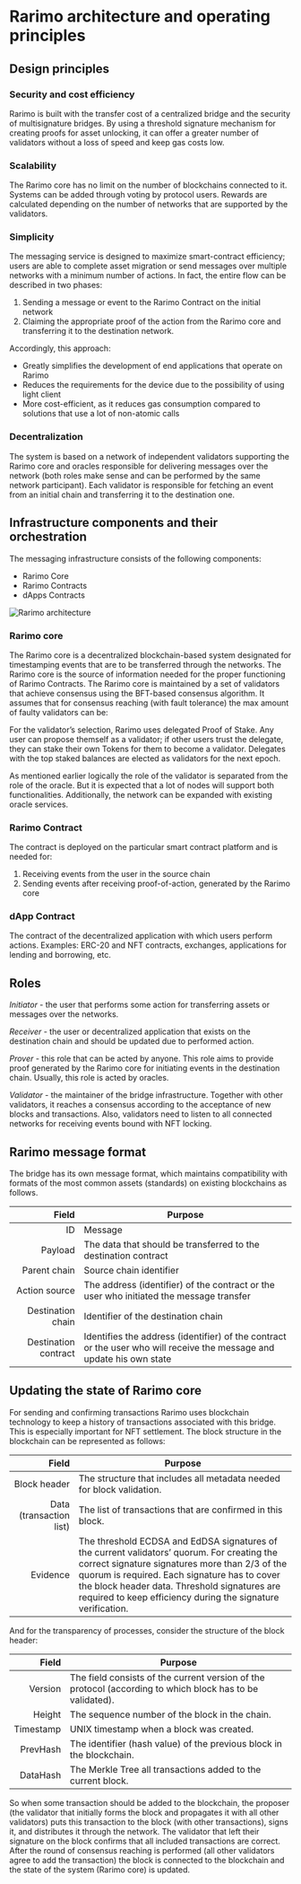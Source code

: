 ---
---

# Rarimo architecture and operating principles

## Design principles

### Security and cost efficiency
Rarimo is built with the transfer cost of a centralized bridge and the security of multisignature bridges. By using a
threshold signature mechanism for creating proofs for asset unlocking, it can offer a greater number of validators
without a loss of speed and keep gas costs low.

### Scalability
The Rarimo core has no limit on the number of blockchains connected to it. Systems can be added through voting by
protocol users. Rewards are calculated depending on the number of networks that are supported by the validators.

### Simplicity
The messaging service is designed to maximize smart-contract efficiency; users are able to complete asset migration or
send messages over multiple networks with a minimum number of actions. In fact, the entire flow can be described in two
phases:
1. Sending a message or event to the Rarimo Contract on the initial network
2. Claiming the appropriate proof of the action from the Rarimo core and transferring it to the destination network.

Accordingly, this approach:
* Greatly simplifies the development of end applications that operate on Rarimo
* Reduces the requirements for the device due to the possibility of using light client
* More cost-efficient, as it reduces gas consumption compared to solutions that use a lot of non-atomic calls

### Decentralization
The system is based on a network of independent validators supporting the Rarimo core and oracles responsible for
delivering messages over the network (both roles make sense and can be performed by the same network participant).
Each validator is responsible for fetching an event from an initial chain and transferring it to the destination one.

## Infrastructure components and their orchestration
The messaging infrastructure consists of the following components:
* Rarimo Core
* Rarimo Contracts
* dApps Contracts

![Rarimo architecture](rarimo-components.png)

### Rarimo core
The Rarimo core is a decentralized blockchain-based system designated for timestamping events that are to be transferred
through the networks. The Rarimo core is the source of information needed for the proper functioning of Rarimo Contracts.
The Rarimo core is maintained by a set of validators that achieve consensus using the BFT-based consensus algorithm.
It assumes that for consensus reaching (with fault tolerance) the max amount of faulty validators can be:

For the validator’s selection, Rarimo uses delegated Proof of Stake. Any user can propose themself as a validator; if
other users trust the delegate, they can stake their own Tokens for them to become a validator. Delegates with the top
staked balances are elected as validators for the next epoch.

As mentioned earlier logically the role of the validator is separated from the role of the oracle. But it is expected
that a lot of nodes will support both functionalities. Additionally, the network can be expanded with existing oracle services.

### Rarimo Contract
The contract is deployed on the particular smart contract platform and is needed for:
1. Receiving events from the user in the source chain
2. Sending events after receiving proof-of-action, generated by the Rarimo core

### dApp Contract
The contract of the decentralized application with which users perform actions. Examples: ERC-20 and NFT contracts,
exchanges, applications for lending and borrowing, etc.

## Roles
*Initiator* - the user that performs some action for transferring assets or messages over the networks.

*Receiver* - the user or decentralized application that exists on the destination chain and should be updated due to performed action.

*Prover* - this role that can be acted by anyone. This role aims to provide proof generated by the Rarimo core for
initiating events in the destination chain. Usually, this role is acted by oracles.

*Validator* - the maintainer of the bridge infrastructure. Together with other validators, it reaches a consensus
according to the acceptance of new blocks and transactions. Also, validators need to listen to all connected networks
for receiving events bound with NFT locking.

## Rarimo message format
The bridge has its own message format, which maintains compatibility with formats of the most common assets (standards)
on existing blockchains as follows.

| Field | Purpose |
|------:|---------|
| ID    | Message |
| Payload     | The data that should be transferred to the destination contract|
|   Parent chain    |    Source chain identifier     |
|Action source|The address (identifier) of the contract or the user who initiated the message transfer|
|Destination chain|Identifier of the destination chain|
|Destination contract|Identifies the address (identifier) of the contract or the user who will receive the message and update his own state|

## Updating the state of Rarimo core
For sending and confirming transactions Rarimo uses blockchain technology to keep a history of transactions associated
with this bridge. This is especially important for NFT settlement. The block structure in the blockchain can be represented as follows:

| Field | Purpose |
|------:|---------|
| Block header    | The structure that includes all metadata needed for block validation. |
|Data (transaction list)|The list of transactions that are confirmed in this block.|
|Evidence|The threshold ECDSA and EdDSA signatures of the current validators’ quorum. For creating the correct signature signatures more than 2/3 of the quorum is required. Each signature has to cover the block header data. Threshold signatures are required to keep efficiency during the signature verification. |

And for the transparency of processes, consider the structure of the block header:

| Field | Purpose |
|------:|---------|
| Version    | The field consists of the current version of the protocol (according to which block has to be validated). |
|Height|The sequence number of the block in the chain.|
|Timestamp|UNIX timestamp when a block was created.|
|PrevHash|The identifier (hash value) of the previous block in the blockchain.|
|DataHash|The Merkle Tree all transactions added to the current block.|

So when some transaction should be added to the blockchain, the proposer (the validator that initially forms the block
and propagates it with all other validators) puts this transaction to the block (with other transactions), signs it, and
distributes it through the network. The validator that left their signature on the block confirms that all included
transactions are correct. After the round of consensus reaching is performed (all other validators agree to add the transaction)
the block is connected to the blockchain and the state of the system (Rarimo core) is updated.